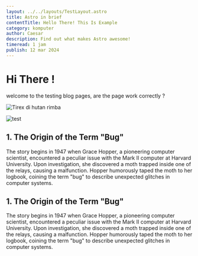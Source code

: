 ```yaml
---
layout: ../../layouts/TestLayout.astro
title: Astro in brief
contentTitle: Hello There! This Is Example
category: komputer
author: Caesar
description: Find out what makes Astro awesome!
timeread: 1 jam
publish: 12 mar 2024
---
```




# Hi There !

welcome to the testing blog pages, are the page work correctly ?

![Tirex di hutan rimba](https://media.istockphoto.com/id/1390038554/id/foto/tyrannosaurus-dari-ilustrasi-3d-era-kapur.jpg?s=1024x1024&w=is&k=20&c=o-LK-nJzfLzNeSc_0CHhXlrbh3-PlHdqoGw-4nzFaa8=)

![test](/milkyWay.jpg "photo galaxy")

## 1. The Origin of the Term "Bug"
The story begins in 1947 when Grace Hopper, a pioneering computer scientist, encountered a peculiar issue with the Mark II computer at Harvard University. Upon investigation, she discovered a moth trapped inside one of the relays, causing a malfunction. Hopper humorously taped the moth to her logbook, coining the term "bug" to describe unexpected glitches in computer systems.

## 1. The Origin of the Term "Bug"
The story begins in 1947 when Grace Hopper, a pioneering computer scientist, encountered a peculiar issue with the Mark II computer at Harvard University. Upon investigation, she discovered a moth trapped inside one of the relays, causing a malfunction. Hopper humorously taped the moth to her logbook, coining the term "bug" to describe unexpected glitches in computer systems.
